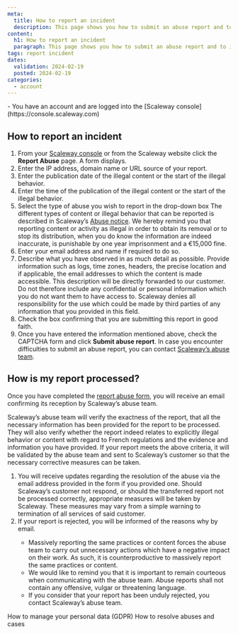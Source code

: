 ```yaml
---
meta:
  title: How to report an incident
  description: This page shows you how to submit an abuse report and to indicate how the report will be processed.
content:
  h1: How to report an incident
  paragraph: This page shows you how to submit an abuse report and to indicate how the report will be processed.
tags: report incident
dates:
  validation: 2024-02-19
  posted: 2024-02-19
categories:
  - account
---
```


<Message type="requirement">
  - You have an account and are logged into the [Scaleway console](https://console.scaleway.com)
</Message>

## How to report an incident
1. From your [Scaleway console](https://console.scaleway.com) or from the Scaleway website click the **Report Abuse** page. A form displays.
2. Enter the IP address, domain name or URL source of your report.
3. Enter the publication date of the illegal content or the start of the illegal behavior.
4. Enter the time of the publication of the illegal content or the start of the illegal behavior.
5. Select the type of abuse you wish to report in the drop-down box
    <Message type="tip">
      The different types of content or illegal behavior that can be reported is described in Scaleway’s [Abuse notice](https://www.scaleway.com/en/abuse-notice/).
    </Message>
    <Message type="important">
      We hereby remind you that reporting content or activity as illegal in order to obtain its removal or to stop its distribution, when you do know the information are indeed inaccurate, is punishable by one year imprisonment and a €15,000 fine.
    </Message>
6. Enter your email address and name if required to do so.
7. Describe what you have observed in as much detail as possible. Provide information such as logs, time zones, headers, the precise location and if applicable, the email addresses to which the content is made accessible.
    <Message type="important">
      This description will be directly forwarded to our customer. Do not therefore include any confidential or personal information which you do not want them to have access to. 
      Scaleway denies all responsibility for the use which could be made by third parties of any information that you provided in this field.
    </Message>
8. Check the box confirming that you are submitting this report in good faith.
9. Once you have entered the information mentioned above, check the CAPTCHA form and click **Submit abuse report**.
    <Message type="note">
      In case you encounter difficulties to submit an abuse report, you can contact [Scaleway’s abuse team](https://www.scaleway.com/fr/contact-trust-et-safety/).
    </Message>

## How is my report processed?
Once you have completed the [report abuse form](https://abuse.scaleway.com/), you will receive an email confirming its reception by Scaleway’s abuse team.

Scaleway’s abuse team will verify the exactness of the report, that all the necessary information has been provided for the report to be processed. They will also verify whether the report indeed relates to explicitly illegal behavior or content with regard to French regulations and the evidence and information you have provided. If your report meets the above criteria, it will be validated by the abuse team and sent to Scaleway’s customer so that the necessary corrective measures can be taken.

1. You will receive updates regarding the resolution of the abuse via the email address provided in the form if you provided one.
    <Message type="note">
      Should Scaleway’s customer not respond, or should the transferred report not be processed correctly, appropriate measures will be taken by Scaleway. These measures may vary from a simple warning to termination of all services of said customer.
    </Message>
2. If your report is rejected, you will be informed of the reasons why by email.
    <Message type="note">
      * Massively reporting the same practices or content forces the abuse team to carry out unnecessary actions which have a negative impact on their work. As such, it is counterproductive to massively report the same practices or content.
      * We would like to remind you that it is important to remain courteous when communicating with the abuse team. Abuse reports shall not contain any offensive, vulgar or threatening language.
      * If you consider that your report has been unduly rejected, you contact Scaleway’s abuse team.
    </Message>

<Navigation title="See also">
  <PreviousButton to="/console/account/how-to/manage-my-personal-data-gdpr/">How to manage your personal data (GDPR)</PreviousButton>
  <NextButton to="/console/account/how-to/resolve-abuse">How to resolve abuses and cases</NextButton>
</Navigation>